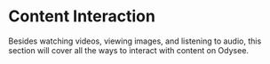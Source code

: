 # Content Interaction

Besides watching videos, viewing images, and listening to audio, this section will cover all the ways to interact with content on Odysee.


<div class="container" style={{ padding: 0 }}>
  <div class="row">
    <div class="col col--3 margin-bottom--lg">
      <ThumbnailCard
        title="Following"
        faIcon="fa-circle-play"
        description="Following channels and viewing their content."
        to={'/category-interaction/following'}
        thumbnail="https://placehold.co/1200x600"
      />
    </div>
    <div class="col col--3 margin-bottom--lg">
      <ThumbnailCard
        title="Fire and Slime"
        description="Fire and Slime? What?"
        to={'/category-interaction/fireandslime'}
        thumbnail="https://placehold.co/1200x600"
      />
    </div>
    <div class="col col--3 margin-bottom--lg">
      <ThumbnailCard
        title="Commenting"
        description="Odysee's comment system."
        to={'/category-interaction/commenting'}
        thumbnail="https://placehold.co/1200x600"
      />
    </div>
    <div class="col col--3 margin-bottom--lg">
      <ThumbnailCard
        title="Reposting"
        description="Want to share a video? Try reposting it."
        to={'/category-interaction/reposting'}
        thumbnail="https://placehold.co/1200x600"
      />
    </div>
    <div class="col col--3 margin-bottom--lg">
      <ThumbnailCard
        title="Notifications"
        description="The many notifications on Odysee."
        to={'/category-interaction/notifications'}
        thumbnail="https://placehold.co/1200x600"
      />
    </div>
    <div class="col col--3 margin-bottom--lg">
      <ThumbnailCard
        title="Watch History"
        description="Checking (and deleting) your watch history."
        to={'/category-interaction/watchhistory'}
        thumbnail="https://placehold.co/1200x600"
      />
    </div>
  </div>
</div>
